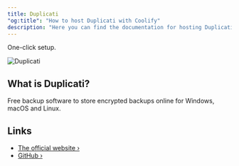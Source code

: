 ```yaml
---
title: Duplicati
"og:title": "How to host Duplicati with Coolify"
description: "Here you can find the documentation for hosting Duplicati with Coolify."
---
```


One-click setup.

![Duplicati](https://docs.duplicati.com/en/latest/duplicatilogo.png)

## What is Duplicati?

Free backup software to store encrypted backups online for Windows, macOS and Linux.

## Links

- [The official website ›](https://www.duplicati.com/)
- [GitHub ›](https://github.com/duplicati/duplicati)
